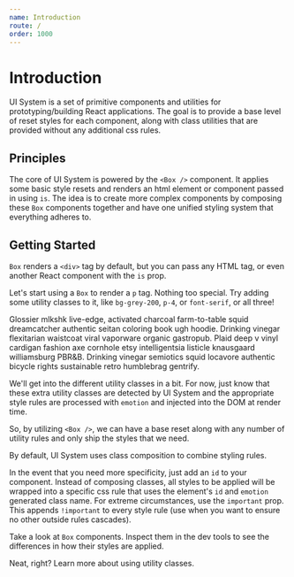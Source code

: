 ```yaml
---
name: Introduction
route: /
order: 1000
---
```



# Introduction

UI System is a set of primitive components and utilities for prototyping/building React applications. The goal is to provide a base level of reset styles for each component, along with class utilities that are provided without any additional css rules.

## Principles

The core of UI System is powered by the `<Box />` component. It applies some basic style resets and renders an html element or component passed in using `is`. The idea is to create more complex components by composing these `Box` components together and have one unified styling system that everything adheres to.

## Getting Started

`Box` renders a `<div>` tag by default, but you can pass any HTML tag, or even another React component with the `is` prop.

Let's start using a `Box` to render a `p` tag.
Nothing too special. Try adding some utility classes to it, like `bg-grey-200`, `p-4`, or `font-serif`, or all three!

<Playground>
  <Box is="p" className="">
    Glossier mlkshk live-edge, activated charcoal farm-to-table squid
    dreamcatcher authentic seitan coloring book ugh hoodie. Drinking vinegar
    flexitarian waistcoat viral vaporware organic gastropub. Plaid deep v vinyl
    cardigan fashion axe cornhole etsy intelligentsia listicle knausgaard
    williamsburg PBR&B. Drinking vinegar semiotics squid locavore authentic
    bicycle rights sustainable retro humblebrag gentrify.
  </Box>
</Playground>

We'll get into the different utility classes in a bit. For now, just know that these extra utility classes are detected by UI System and the appropriate style rules are processed with `emotion` and injected into the DOM at render time.

So, by utilizing `<Box />`, we can have a base reset along with any number of utility rules and only ship the styles that we need.

By default, UI System uses class composition to combine styling rules.

In the event that you need more specificity, just add an `id` to your component. Instead of composing classes, all styles to be applied will be wrapped into a specific css rule that uses the element's `id` and `emotion` generated class name.
For extreme circumstances, use the `important` prop. This appends `!important` to every style rule (use when you want to ensure no other outside rules cascades).

Take a look at `Box` components. Inspect them in the dev tools to see the differences in how their styles are applied.

<Playground>
  <Box className="flex">
    <Box className="w-24 h-24 bg-blue-400 rounded mr-4" />
    <Box id="special-box" className="w-24 h-24 bg-blue-400 rounded mr-4" />
    <Box
      id="important-special-box"
      important
      className="w-24 h-24 bg-red-400 rounded mr-4"
    />
  </Box>
</Playground>

Neat, right? Learn more about using utility classes.
